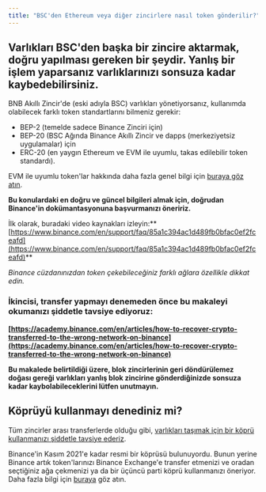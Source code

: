 ```yaml
---
title: "BSC'den Ethereum veya diğer zincirlere nasıl token gönderilir?"
---
```


## Varlıkları BSC'den başka bir zincire aktarmak, doğru yapılması gereken bir şeydir. Yanlış bir işlem yaparsanız **varlıklarınızı sonsuza kadar kaybedebilirsiniz**.

BNB Akıllı Zincir'de (eski adıyla BSC) varlıkları yönetiyorsanız, kullanımda olabilecek farklı token standartlarını bilmeniz gerekir:

- BEP-2 (temelde sadece Binance Zinciri için)
- BEP-20 (BSC Ağında Binance Akıllı Zincir ve dapps (merkeziyetsiz uygulamalar) için
- ERC-20 (en yaygın Ethereum ve EVM ile uyumlu, takas edilebilir token standardı).

EVM ile uyumlu token'lar hakkında daha fazla genel bilgi için [buraya göz atın](/managing-my-tokens/user-guide-tokens).

**Bu konulardaki en doğru ve güncel bilgileri almak için, doğrudan Binance'in dokümantasyonuna başvurmanızı öneririz.**

İlk olarak, buradaki video kaynakları izleyin:** [https://www.binance.com/en/support/faq/85a1c394ac1d489fb0bfac0ef2fceafd](https://www.binance.com/en/support/faq/85a1c394ac1d489fb0bfac0ef2fceafd)**

_Binance cüzdanınızdan token çekebileceğiniz farklı ağlara özellikle dikkat edin._

### İkincisi, **transfer yapmayı denemeden önce bu makaleyi okumanızı** **şiddetle tavsiye ediyoruz**:

**[https://academy.binance.com/en/articles/how-to-recover-crypto-transferred-to-the-wrong-network-on-binance](https://academy.binance.com/en/articles/how-to-recover-crypto-transferred-to-the-wrong-network-on-binance)**

**Bu makalede belirtildiği üzere, blok zincirlerinin geri döndürülemez doğası gereği varlıkları yanlış blok zincirine gönderdiğinizde sonsuza kadar kaybolabileceklerini lütfen unutmayın.**

## Köprüyü kullanmayı denediniz mi?

Tüm zincirler arası transferlerde olduğu gibi, [varlıkları taşımak için bir köprü kullanmanızı şiddetle tavsiye ederiz](/networks-and-sidechains/field-guide-to-bridges).

Binance'in Kasım 2021'e kadar resmi bir köprüsü bulunuyordu. Bunun yerine Binance artık token'larınızı Binance Exchange'e transfer etmenizi ve oradan seçtiğiniz ağa çekmenizi ya da bir üçüncü parti köprü kullanmanızı öneriyor. Daha fazla bilgi için [buraya](https://www.binance.org/en/bridge) göz atın.
